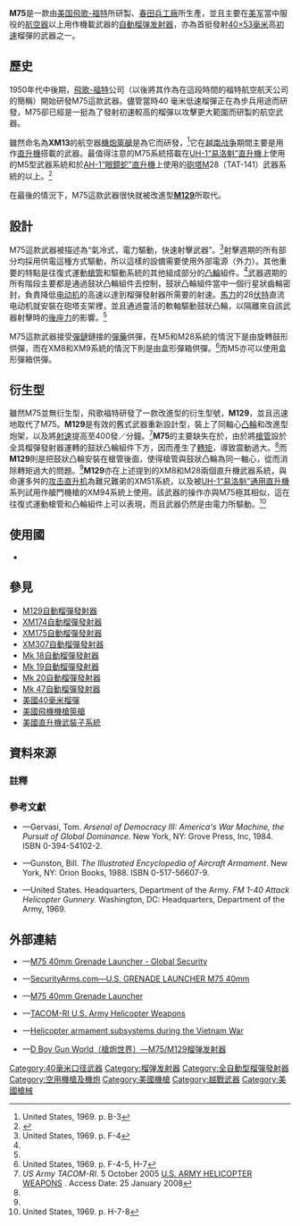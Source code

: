 {{noteTA
|G1=軍事
|G2=長度單位
|G3=Firearms
|1=zh-hans:电动机;zh-hk:摩打;zh-tw:馬達;
}}
{{Infobox Weapon
|name= M75自動榴彈發射器
|image= File:XM75 Automatic Grenade Launcher.jpg
|image_size= 300px
|caption= 裝在沉重的[[三腳架|三腳架]]以上的陸基型XM75榴彈發射器
|origin= {{flagcountry|United States}}
|type= [[榴弹发射器#全自動型榴弹发射器|自動榴弹发射器]]
<!-- Type selection -->
|is_ranged= yes
|is_bladed= 
|is_explosive= 
|is_artillery= 
|is_vehicle= 
|is_missile= 
|is_UK= 
<!-- Service history -->
|service= 
|used_by= {{flagcountry|United States}}
|wars= [[越南战争|越南战争]]
<!-- Production history -->
|designer= [[福特航空航天公司|飛歌-福特]]（{{Lang|en|Philco-Ford}}）<ref name="security arms">{{cite web |url= http://www.securityarms.com/20010315/galleryfiles/3000/3095.htm |title= GRENADE LAUNCHER M75 40mm |author= Roger Desbois |publisher= securityarms.som |accessdate= 2011-01-09 |archive-date= 2019-09-12 |archive-url= https://web.archive.org/web/20190912210921/http://www.securityarms.com/20010315/galleryfiles/3000/3095.htm |dead-url= no }}</ref>
|design_date= 1961年<ref name="security arms"/>
|manufacturer= [[春田兵工廠|春田兵工廠]]（{{Lang|en|Springfield Armory}}）<ref name="security arms"/>
|unit_cost= 1967年：[[美元|$]]1,127.00<ref name="security arms"/>
|production_date= 1965—1967年<ref name="security arms"/>
|number= 500挺<ref name="security arms"/>
|variants= [[M129自動榴彈發射器|M129自動榴彈發射器]]
<!-- General specifications -->
|spec_label= 
|weight= 
|length= 
|part_length= 
|width= 
|height= 
|diameter= 
|crew= 
<!-- Ranged weapon specifications --> 
|cartridge= -{}-
* [[40毫米榴彈|40×53毫米M384高爆彈]]
* 40×53毫米M385訓練彈
|caliber= 40毫米（1.57英吋）
|barrels= 1根，[[膛線|線膛]]，無[[槍口|槍口]]裝置
|action= [[电动机|电动机]]驅動<ref name="security arms"/>
|mode= [[自動火器|全自動]]
|rate= 225發／分鐘<ref name="security arms"/>
|velocity= 240.79[[米每秒|米／秒]]（790[[英尺每秒|英尺／秒]]）<ref name="security arms"/>
|energy= 
|range= 1,869.95[[米_(单位)|公尺]]（2,045[[码|码]]，6,135[[英尺|英尺]]，1.16[[英里|英里]]）
|max_range= 2,000公尺（2,187.23码，6,561.68英尺，1.24英里）
|feed= [[彈鏈|彈鏈]]
|sights= 根據載具類型而不同，沒有固定的瞄準具
<!-- 火炮規格 -->
|breech= 
|recoil= 
|carriage= 
|elevation= 
|traverse= 
<!-- 刃器規格 --> 
|blade_type= 
|hilt_type= 
|sheath_type= 
|head_type= 
|haft_type= 
<!-- 爆炸物內填炸藥規格 --> 
|filling= 
|filling_weight= 
|detonation= 
|yield= 
<!-- 車輛/飛彈規格 -->
|armour= 
|primary_armament= 
|secondary_arament= 
|engine= 
|engine_power= 
|transmission= 
|payload_capacity= 
|fuel_capacity= 
|pw_ratio= 
|suspension= 
|clearance= 
|vehicle_range= 
|speed= 
|guidance= 
|steering= 
<!-- Missiles only -->
|wingspan= 
|propellant= 
|ceiling= 
|altitude= 
|depth= 
|boost= 
|accuracy= 
|launch_platform= 
|transport= 
}}

'''M75'''是一款由[[美国|美国]][[福特航空航天公司|飛歌-福特]]所研製、[[春田兵工廠|春田兵工廠]]所生產，並且主要在[[美军|美军]]當中服役的[[航空器|航空器]]以上用作機載武器的[[榴弹发射器#全自動型榴弹发射器|自動榴弹发射器]]，亦為首挺發射[[40毫米榴彈|40×53毫米]]高[[初速|初速]]榴彈的武器之一。

== 歷史 ==
1950年代中後期，[[福特航空航天公司|飛歌-福特]]公司（以後將其作為在這段時間的福特航空航天公司的簡稱）開始研發M75這款武器。儘管當時40 毫米低速榴彈正在為步兵用途而研發，M75卻已經是一挺為了發射初速較高的榴彈以攻擊更大範圍而研製的航空武器。

雖然命名為'''XM13'''的航空器[[機炮筴艙|機炮筴艙]]是為它而研發，<ref>United States, 1969. p. B-3</ref>它在[[越南战争|越南战争]]期間主要是用作[[直升機|直升機]]搭載的武器。最值得注意的M75系統搭載在[[UH-1直升機|UH-1“易洛魁”直升機]]上使用的M5型武器系統和於[[AH-1眼鏡蛇直升機|AH-1“眼鏡蛇”直升機]]上使用的[[砲塔|砲塔]]M28（TAT-141）武器系統的以上。<ref>{{cite web |url= http://vietnamresearch.com/air/helo/heloarms.html |title= Helicopter Armament Subsystems Part I |publisher= vietnamresearch.som |accessdate= 2011-01-09 |archive-date= 2017-09-22 |archive-url= https://web.archive.org/web/20170922184557/http://vietnamresearch.com/air/helo/heloarms.html |dead-url= no }}</ref>

在最後的情況下，M75這款武器很快就被改進型'''[[M129自動榴彈發射器|M129]]'''所取代。

== 設計 ==
M75這款武器被描述為“氣冷式，電力驅動，快速射擊武器”。<ref name="United States, 1969. p. F-4">United States, 1969. p. F-4</ref>射擊週期的所有部分均採用供電這種方式驅動，所以這樣的設備需要使用外部電源（外力）。其他重要的特點是往復式運動[[槍管|槍管]]和驅動系統的其他組成部分的[[凸輪|凸輪]]組件。<ref name="United States, 1969. p. F-4"/>武器週期的所有階段主要都是通過鼓狀凸輪組件去控制，鼓狀凸輪組件當中一個行星狀齒輪密封，負責降低[[电动机|电动机]]的高速以達到榴彈發射器所需要的射速。{{frac|5|8}}[[馬力|馬力]]的28[[伏特|伏特]]直流电动机就安裝在砲塔支架裡，並且通過靈活的軟軸驅動鼓狀凸輪，以隔離來自該武器射擊時的[[後座力|後座力]]的影響。<ref name="security arms"/>

M75這款武器接受[[彈鏈|彈鏈]]鏈接的[[彈藥|彈藥]]供彈，在M5和M28系統的情況下是由旋轉鼓形{{Link-en|彈箱|Ammunition box}}供彈，而在XM8和XM9系統的情況下則是由盒形彈箱供彈。<ref>United States, 1969. p. F-4-5, H-7</ref>而M5亦可以使用盒形彈箱供彈。

== 衍生型 ==
{{Main|M129自動榴彈發射器}}
雖然M75並無衍生型，飛歌福特研發了一款改進型的衍生型號，'''M129'''，並且迅速地取代了M75。'''M129'''是有效的舊式武器重新設計型，裝上了同軸心[[凸輪|凸輪]]和改進型炮架，以及將[[射速|射速]]提高至400發／分鐘。<ref>''US Army TACOM-RI''.  5 October 2005 [http://tri.army.mil/LC/CS/csa/aaarmsys.htm U.S. ARMY HELICOPTER WEAPONS] {{Wayback|url=http://tri.army.mil/LC/CS/csa/aaarmsys.htm |date=20100905111603 }}.  Access Date: 25 January 2008</ref>'''M75'''的主要缺失在於，由於將[[槍管|槍管]]設於全具榴彈發射器運轉的鼓狀凸輪組件下方，因而產生了[[力矩|轉矩]]，導致震動過大。<ref name="security arms"/>而'''M129'''則是把鼓狀凸輪安裝在槍管後面，使得槍管與鼓狀凸輪為同一軸心，從而消除轉矩過大的問題。<ref name="security arms"/>'''M129'''亦在上述提到的XM8和M28兩個直升機武器系統，與命運多舛的{{Link-en|AH-56夏延直升機|Lockheed AH-56 Cheyenne|AH-56“夏延”}}[[攻击直升机|攻击直升机]]為難兄難弟的XM51系統，以及被[[UH-1直升機|UH-1“易洛魁”]][[通用直升機|通用直升機]]系列試用作艙門機槍的XM94系統上使用。該武器的操作亦與M75極其相似，這在往復式運動槍管和凸輪組件上可以表現，而且武器仍然是由電力所驅動。<ref>United States, 1969. p. H-7-8</ref>

== 使用國 ==
* {{flagcountry|United States}}

<!-- == 流行文化 == -->
== 參見 ==
* [[M129自動榴彈發射器|M129自動榴彈發射器]]
* [[XM174自動榴彈發射器|XM174自動榴彈發射器]]
* [[XM175自動榴彈發射器|XM175自動榴彈發射器]]
* [[XM307自動榴彈發射器|XM307自動榴彈發射器]]
* [[Mk_18自動榴彈發射器|Mk 18自動榴彈發射器]]
* [[Mk_19自動榴彈發射器|Mk 19自動榴彈發射器]]
* [[Mk_20自動榴彈發射器|Mk 20自動榴彈發射器]]
* [[Mk_47自動榴彈發射器|Mk 47自動榴彈發射器]]
* [[美國40毫米榴彈|美國40毫米榴彈]]
* [[美國飛機機槍筴艙列表|美國飛機機槍筴艙]]
* [[美國直升機武裝子系統|美國直升機武裝子系統]]

== 資料來源 ==
=== 註釋 ===
{{Reflist}}

=== 參考文獻 ===
* {{en icon}}—Gervasi, Tom.  ''Arsenal of Democracy III: America's War Machine, the Pursuit of Global Dominance''.  New York, NY: Grove Press, Inc, 1984.  ISBN 0-394-54102-2.
* {{en icon}}—Gunston, Bill.  ''The Illustrated Encyclopedia of Aircraft Armament''.  New York, NY: Orion Books, 1988.  ISBN 0-517-56607-9.
* {{en icon}}—United States.  Headquarters, Department of the Army.  ''FM 1-40 Attack Helicopter Gunnery.''  Washington, DC: Headquarters, Department of the Army, 1969.

== 外部連結 ==
* {{en icon}}—[http://www.globalsecurity.org/military/systems/aircraft/systems/m75.htm M75 40mm Grenade Launcher - Global Security] {{Wayback|url=http://www.globalsecurity.org/military/systems/aircraft/systems/m75.htm |date=20170824182414 }}
* {{en icon}}—[http://securityarms.com/20010315/galleryfiles/3000/3095.htm SecurityArms.com—U.S. GRENADE LAUNCHER M75 40mm] {{Wayback|url=http://securityarms.com/20010315/galleryfiles/3000/3095.htm |date=20190912210921 }}
* {{en icon}}—[http://www.fas.org/man/dod-101/sys/ac/equip/m75.htm M75 40mm Grenade Launcher] {{Wayback|url=http://www.fas.org/man/dod-101/sys/ac/equip/m75.htm |date=20170625125209 }}
* {{en icon}}—[https://web.archive.org/web/20080204191618/http://tri.army.mil/LC/CS/csa/aawpns.htm TACOM-RI U.S. Army Helicopter Weapons]
* {{en icon}}—[http://vietnamresearch.com/air/helo/heloarms.html Helicopter armament subsystems during the Vietnam War] {{Wayback|url=http://vietnamresearch.com/air/helo/heloarms.html |date=20170922184557 }}
* {{zh-hans icon}}—[http://pewpewpew.work/usa/gl/m75m129/m75m129.htm D Boy Gun World（槍炮世界）—M75/M129榴弹发射器] {{Wayback|url=http://pewpewpew.work/usa/gl/m75m129/m75m129.htm |date=20200720062243 }}

[[Category:40毫米口径武器|Category:40毫米口径武器]]
[[Category:榴弹发射器|Category:榴弹发射器]]
[[Category:全自動型榴彈發射器|Category:全自動型榴彈發射器]]
[[Category:空用機槍及機炮|Category:空用機槍及機炮]]
[[Category:美國機槍|Category:美國機槍]]
[[Category:越戰武器|Category:越戰武器]]
[[Category:美國槍械|Category:美國槍械]]